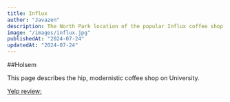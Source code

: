 ```yaml
---
title: Influx
author: "Javazen"
description: The North Park location of the popular Influx coffee shop chain, conveniently located on the ground floor of The North Parker at 30th and Upas.
image: "/images/influx.jpg"
publishedAt: "2024-07-24"
updatedAt: "2024-07-24"
---
```


##Holsem

This page describes the hip, modernistic coffee shop on University.

[Yelp review:](https://www.yelp.com/biz/influx-cafe-san-diego-3)